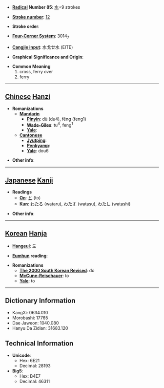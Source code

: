 * '''[[Wiktionary:Chinese radical index| Radical]] Number 85''': [[Wiktionary:Chinese radical index 水|水]]+9 strokes

* '''[[Wiktionary:Chinese total strokes index|Stroke number]]''': [[Wiktionary:Chinese total strokes index 12|12]]

* '''Stroke order''': 

* '''[[Wiktionary:Chinese four corner index|Four-Corner System]]''': 3014<sub>7</sub>

* '''[[Wiktionary:Chinese Cangjie index|Cangjie input]]''': 水戈廿水 (EITE)

* '''Graphical Significance and Origin''': 

* '''Common Meaning'''
*#cross, ferry over
*# ferry


----

== [[Chinese]] [[Hanzi]] ==

* '''Romanizations'''
** '''[[Mandarin]]'''
*** '''[[Pinyin]]''': dù (du4), fēng (feng1)
*** '''[[Wade-Giles]]''': tu<sup>4</sup>, feng<sup>1</sup>
*** '''[[Yale]]''': 
** '''[[Cantonese]]'''
*** '''[[Jyutping]]''':
*** '''[[Penkyamp]]''': 
*** '''[[Yale]]''': dou6

* '''Other info''': 

----

== [[Japanese]] [[Kanji]] ==

* '''Readings'''
** '''[[On]]''': [[と]] (to)
** '''[[Kun]]''': [[わたる]] (wataru), [[わたす]] (watasu), [[わたし]] (watashi)

* '''Other info''':  

----

== [[Korean]] [[Hanja]] ==

* '''[[Hangeul]]''': 도

* '''[[Eumhun]] reading''': 

* '''Romanizations'''
** '''[[The 2000 South Korean Revised Romanization|The 2000 South Korean Revised]]''': do
** '''[[McCune-Reischauer]]''': to
** '''[[Yale]]''': to

----

== Dictionary Information ==

* KangXi: 0634.010
* Morobashi: 17765
* Dae Jaweon: 1040.080
* Hanyu Da Zidian: 31683.120

== Technical Information ==

* '''Unicode''':
** Hex: 6E21
** Decimal: 28193
* '''Big5''':
** Hex: B4E7
** Decimal: 46311